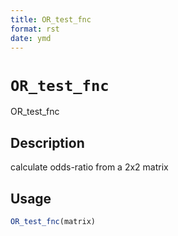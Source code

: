 ```yaml
--- 
title: OR_test_fnc 
format: rst 
date: ymd 
--- 
```

# `OR_test_fnc`

OR_test_fnc


## Description

calculate odds-ratio from a 2x2 matrix


## Usage

```r
OR_test_fnc(matrix)
```


